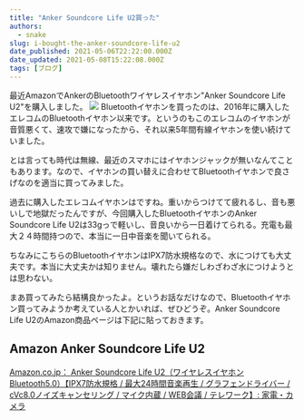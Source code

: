 ```yaml
---
title: "Anker Soundcore Life U2買った"
authors:
  - snake
slug: i-bought-the-anker-soundcore-life-u2
date_published: 2021-05-06T22:22:00.000Z
date_updated: 2021-05-08T15:22:08.000Z
tags: [ブログ]
---
```


最近AmazonでAnkerのBluetoothワイヤレスイヤホン"Anker Soundcore Life U2"を購入しました。
![](https://ws-fe.amazon-adsystem.com/widgets/q?_encoding=UTF8&amp;ASIN=B086JQT7QV&amp;Format=_SL250_&amp;ID=AsinImage&amp;MarketPlace=JP&amp;ServiceVersion=20070822&amp;WS=1&amp;tag=viasnake-22&amp;language=ja_JP)
Bluetoothイヤホンを買ったのは、2016年に購入したエレコムのBluetoothイヤホン以来です。というのもこのエレコムのイヤホンが音質悪くて、速攻で嫌になったから、それ以来5年間有線イヤホンを使い続けていました。

とは言っても時代は無線、最近のスマホにはイヤホンジャックが無いなんてこともあります。なので、イヤホンの買い替えに合わせてBluetoothイヤホンで良さげなのを適当に買ってみました。

過去に購入したエレコムイヤホンはですね。重いからつけてて疲れるし、音も悪いしで地獄だったんですが、今回購入したBluetoothイヤホンのAnker Soundcore Life U2は33gっで軽いし、音良いから一日着けてられる。充電も最大２４時間持つので、本当に一日中音楽を聞いてられる。

ちなみにこちらのBluetoothイヤホンはIPX7防水規格なので、水につけても大丈夫です。本当に大丈夫かは知りません。壊れたら嫌だしわざわざ水につけようとは思わない。

まあ買ってみたら結構良かったよ。というお話なだけなので、Bluetoothイヤホン買ってみようか考えている人とかいれば、ぜひどうぞ。Anker Soundcore Life U2のAmazon商品ページは下記に貼っておきます。

## Amazon Anker Soundcore Life U2
[Amazon.co.jp： Anker Soundcore Life U2（ワイヤレスイヤホン Bluetooth5.0）【IPX7防水規格 / 最大24時間音楽再生 / グラフェンドライバー / cVc8.0ノイズキャンセリング / マイク内蔵 / WEB会議 / テレワーク】: 家電・カメラ](https://amzn.to/3h980y2)
